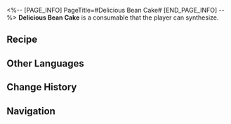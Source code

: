 <%-- [PAGE_INFO]
PageTitle=#Delicious Bean Cake#
[END_PAGE_INFO] --%>
{{Consumable Infobox
|id          = 401020
|image       = Item Delicious Bean Cake.png{{subst:void|<!--$UPLOAD:<<SpriteOutput/ItemFigures/401020.png>-<Item Delicious Bean Cake.png>-<Consumable Icons>>-->}}
|type        = Attack Consumables
|rarity      = 2
|effect      = Upon use, increases Imaginary DMG of all allies by 16% for the next battle.
|description = Under the skin of the pastry, which carries a slightly burnt aroma after baking, lies a soft bean paste. It isn't sweet and even has a slightly astringent taste, akin to tears.
|effectType  = 
|effectType2 = 
|effectType3 = 
|recipe      = {{cx|Source missing}}
|source1     = [[Omni-Synthesizer]]
|source2     = 
|source3     = 
}}
{{Description|''"Stop crying, you'll become dehydrated if you cry anymore."''}}
'''Delicious Bean Cake''' is a consumable that the player can synthesize.

==Recipe==
{{Recipe
|type                          = Synthesis
|group                         = Consumable
|Human-Height Auspicious Crops = 3
|Leaf of Imaginary             = 2
|sort                          = Human-Height Auspicious Crops;Leaf of Imaginary
}}

==Other Languages==
{{Other Languages
|en   = Delicious Bean Cake
|zhs  = 可口的豆沙饼
|zht  = 可口的豆沙餅
|ja   = 美味しい豆沙餅
|ko   = 맛있는 팥앙금 빵
|es   = Pastel de frijoles delicioso
|fr   = Délicieux gâteau aux haricots
|ru   = Вкусный бобовый пряник
|th   = Delicious Bean Cake
|vi   = Bánh Đậu Ngon Lành
|de   = Leckerer Bohnenkuchen
|id   = Delicious Bean Cake
|pt   = Bolo de Feijão Delicioso
}}

==Change History==
{{Change History|1.6}}

==Navigation==
{{Consumable Navbox}}
